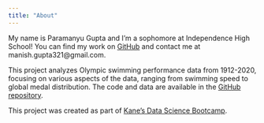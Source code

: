 ```yaml
---
title: "About"
---
```


My name is Paramanyu Gupta and I'm a sophomore at Independence High School! You can find my work on [GitHub](https://github.com/Paramanyu2010) and contact me at manish.gupta321@gmail.com.

This project analyzes Olympic swimming performance data from 1912-2020, focusing on various aspects of the data, ranging from swimming speed to global medal distribution. The code and data are available in the [GitHub repository](https://github.com/Paramanyu2010/olympic-swimming-analysis).

This project was created as part of [Kane's Data Science Bootcamp](https://bootcamp.davidkane.info/).
